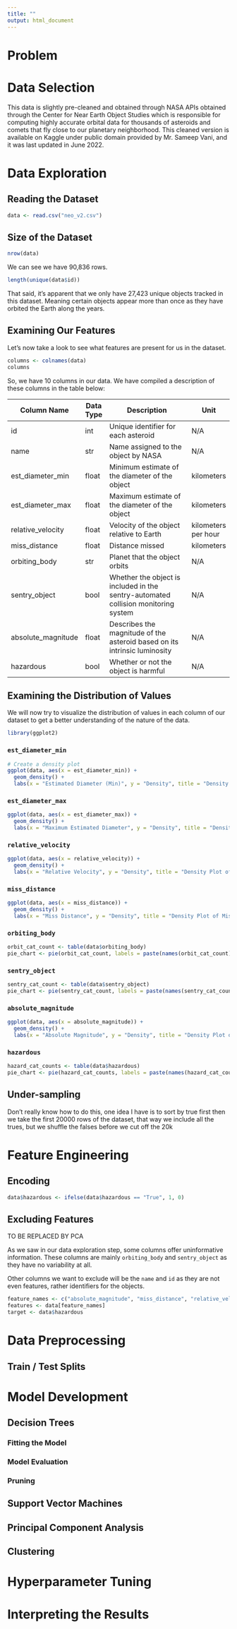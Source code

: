 ```yaml
---
title: ""
output: html_document
---
```


# Problem

# Data Selection
This data is slightly pre-cleaned and obtained through NASA APIs obtained through the Center for Near Earth Object Studies which is responsible for computing highly accurate orbital data for thousands of asteroids and comets that fly close to our planetary neighborhood. This cleaned version is available on Kaggle under public domain provided by Mr. Sameep Vani, and it was last updated in June 2022.

# Data Exploration

## Reading the Dataset
```r
data <- read.csv("neo_v2.csv")
```

## Size of the Dataset
```r
nrow(data)
```
We can see we have 90,836 rows.

```r
length(unique(data$id))
```
That said, it's apparent that we only have 27,423 unique objects tracked in this dataset. Meaning certain objects appear more than once as they have orbited the Earth along the years.

## Examining Our Features
Let's now take a look to see what features are present for us in the dataset.
```r
columns <- colnames(data)
columns
```

So, we have 10 columns in our data. We have compiled a description of these columns in the table below:

| Column Name        | Data Type | Description                                                                        | Unit                |
|--------------------|-----------|------------------------------------------------------------------------------------|---------------------|
| id                 | int       | Unique identifier for each asteroid                                                | N/A                 |
| name               | str       | Name assigned to the object by NASA                                                | N/A                 |
| est_diameter_min   | float     | Minimum estimate of the diameter of the object                                     | kilometers          |
| est_diameter_max   | float     | Maximum estimate of the diameter of the object                                     | kilometers          |
| relative_velocity  | float     | Velocity of the object relative to Earth                                           | kilometers per hour |
| miss_distance      | float     | Distance missed                                                                    | kilometers          |
| orbiting_body      | str       | Planet that the object orbits                                                      | N/A                 |
| sentry_object      | bool      | Whether the object is included in the sentry-automated collision monitoring system | N/A                 |
| absolute_magnitude | float     | Describes the magnitude of the asteroid based on its intrinsic luminosity          | N/A                 |
| hazardous          | bool      | Whether or not the object is harmful                                               | N/A                 |

## Examining the Distribution of Values
We will now try to visualize the distribution of values in each column of our dataset to get a better understanding of the nature of the data.

```r
library(ggplot2)
```

### `est_diameter_min`
```r
# Create a density plot
ggplot(data, aes(x = est_diameter_min)) +
  geom_density() +
  labs(x = "Estimated Diameter (Min)", y = "Density", title = "Density Plot of Minimum Estimated Diameter")
```

### `est_diameter_max`
```r
ggplot(data, aes(x = est_diameter_max)) +
  geom_density() +
  labs(x = "Maximum Estimated Diameter", y = "Density", title = "Density Plot of Maximum Estimated Diameter")
```

### `relative_velocity`
```r
ggplot(data, aes(x = relative_velocity)) +
  geom_density() +
  labs(x = "Relative Velocity", y = "Density", title = "Density Plot of Relative Velocity")
```

### `miss_distance`
```r
ggplot(data, aes(x = miss_distance)) +
  geom_density() +
  labs(x = "Miss Distance", y = "Density", title = "Density Plot of Miss Distance")
```

### `orbiting_body`
```r
orbit_cat_count <- table(data$orbiting_body)
pie_chart <- pie(orbit_cat_count, labels = paste(names(orbit_cat_count), "\n", orbit_cat_count), main = "Distribution of Orbiting Bodies")

```

### `sentry_object`
```r
sentry_cat_count <- table(data$sentry_object)
pie_chart <- pie(sentry_cat_count, labels = paste(names(sentry_cat_count), "\n", sentry_cat_count), main = "Distribution of Sentry Objects")
```

### `absolute_magnitude`
```r
ggplot(data, aes(x = absolute_magnitude)) +
  geom_density() +
  labs(x = "Absolute Magnitude", y = "Density", title = "Density Plot of Absolute Magnitude")
```

### `hazardous`
```r
hazard_cat_counts <- table(data$hazardous)
pie_chart <- pie(hazard_cat_counts, labels = paste(names(hazard_cat_counts), "\n", hazard_cat_counts), main = "Distribution of Hazardous Objects")
```

## Under-sampling
Don't really know how to do this, one idea I have is to sort by true first then we take the first 20000 rows of the dataset, that way we include all the trues, but we shuffle the falses before we cut off the 20k

# Feature Engineering

## Encoding
```r
data$hazardous <- ifelse(data$hazardous == "True", 1, 0)
```

## Excluding Features

TO BE REPLACED BY PCA

As we saw in our data exploration step, some columns offer uninformative information. These columns are mainly `orbiting_body` and `sentry_object` as they have no variability at all.

Other columns we want to exclude will be the `name` and `id` as they are not even features, rather identifiers for the objects.

```r
feature_names <- c("absolute_magnitude", "miss_distance", "relative_velocity", "est_diameter_max", "est_diameter_min")
features <- data[feature_names]
target <- data$hazardous
```

# Data Preprocessing

## Train / Test Splits

# Model Development

## Decision Trees

### Fitting the Model

### Model Evaluation

### Pruning

## Support Vector Machines

## Principal Component Analysis

## Clustering

# Hyperparameter Tuning

# Interpreting the Results
